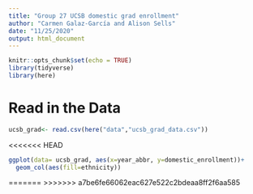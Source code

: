 ```yaml
---
title: "Group 27 UCSB domestic grad enrollment"
author: "Carmen Galaz-García and Alison Sells"
date: "11/25/2020"
output: html_document
---
```


```r
knitr::opts_chunk$set(echo = TRUE)
library(tidyverse)
library(here)

```

# Read in the Data

```r
ucsb_grad<- read.csv(here("data","ucsb_grad_data.csv"))
```
<<<<<<< HEAD

 
```r
ggplot(data= ucsb_grad, aes(x=year_abbr, y=domestic_enrollment))+
  geom_col(aes(fill=ethnicity))

```


=======
>>>>>>> a7be6fe66062eac627e522c2bdeaa8ff2f6aa585
